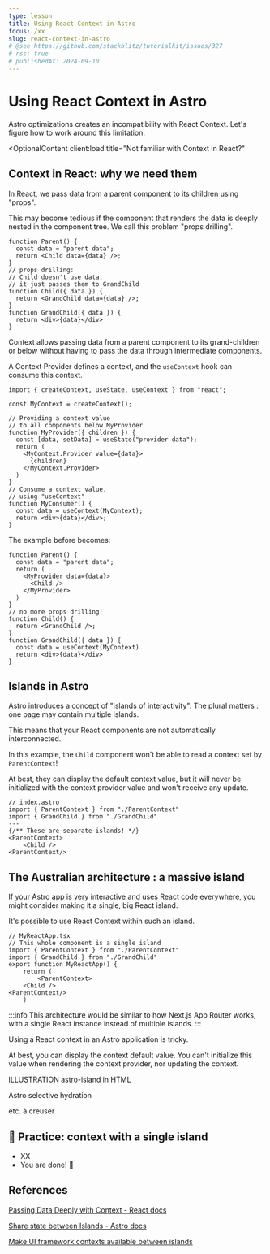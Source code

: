 ```yaml
---
type: lesson
title: Using React Context in Astro
focus: /xx
slug: react-context-in-astro
# @see https://github.com/stackblitz/tutorialkit/issues/327
# rss: true
# publishedAt: 2024-09-10
---
```


# Using React Context in Astro

Astro optimizations creates an incompatibility with React Context.
Let's figure how to work around this limitation.


<OptionalContent
client:load
title="Not familiar with Context in React?"
>

## Context in React: why we need them

In React, we pass data from a parent component to its children using "props".

This may become tedious 
if the component that renders the data is deeply nested in the component tree.
We call this problem "props drilling".

```tsx
function Parent() {
  const data = "parent data";
  return <Child data={data} />;
}
// props drilling:
// Child doesn't use data,
// it just passes them to GrandChild
function Child({ data }) {
  return <GrandChild data={data} />;
}
function GrandChild({ data }) {
  return <div>{data}</div>
}
```

Context allows passing data from a parent component to its grand-children or below
without having to pass the data through intermediate components.

A Context Provider defines a context,
and the `useContext` hook can consume this context.

```tsx
import { createContext, useState, useContext } from "react";

const MyContext = createContext();

// Providing a context value
// to all components below MyProvider
function MyProvider({ children }) {
  const [data, setData] = useState("provider data");
  return (
    <MyContext.Provider value={data}>
      {children}
    </MyContext.Provider>
  )
}
// Consume a context value,
// using "useContext"
function MyConsumer() {
  const data = useContext(MyContext);
  return <div>{data}</div>;
}
```

The example before becomes:
```tsx
function Parent() {
  const data = "parent data";
  return (
    <MyProvider data={data}>
      <Child />
    </MyProvider>
  )
}
// no more props drilling!
function Child() {
  return <GrandChild />;
}
function GrandChild({ data }) {
  const data = useContext(MyContext)
  return <div>{data}</div>
}
```

</OptionalContent>

## Islands in Astro

Astro introduces a concept of "islands of interactivity".
The plural matters : one page may contain multiple islands.

This means that your React components are not automatically interconnected.

In this example, the `Child` component
won't be able to read a context set by `ParentContext`!

At best, they can display the default context value,
but it will never be initialized with the context provider value
and won't receive any update.


```astro
// index.astro
import { ParentContext } from "./ParentContext"
import { GrandChild } from "./GrandChild"
---
{/** These are separate islands! */}
<ParentContext>
    <Child />
<ParentContext/>
```

## The Australian architecture : a massive island

If your Astro app is very interactive
and uses React code everywhere,
you might consider making it a single, big React island.

It's possible to use React Context within such an island.

```
// MyReactApp.tsx
// This whole component is a single island
import { ParentContext } from "./ParentContext"
import { GrandChild } from "./GrandChild"
export function MyReactApp() {
    return (
        <ParentContext>
    <Child />
<ParentContext/>
    )
```

:::info
This architecture would be similar to how Next.js App Router works,
with a single React instance instead of multiple islands.
:::



Using a React context in an Astro application is tricky.


At best, you can display the context default value.
You can't initialize this value when rendering the context provider,
nor updating the context.

ILLUSTRATION astro-island in HTML





Astro selective hydration 

etc. à creuser

## 🔨 Practice: context with a single island


<SkipPractice />

- XX
- You are done! 🎉



<Thanks />

## References

[Passing Data Deeply with Context - React docs](https://react.dev/learn/passing-data-deeply-with-context)

[Share state between Islands - Astro docs](https://docs.astro.build/en/recipes/sharing-state-islands/)

[Make UI framework contexts available between islands](https://github.com/withastro/roadmap/discussions/742)


<BetaBanner />